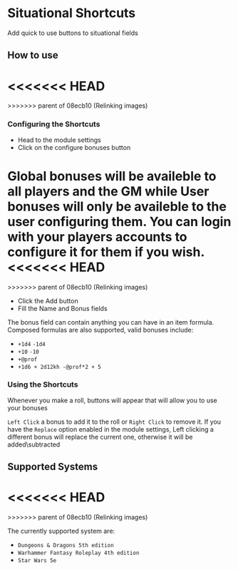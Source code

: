 
# Situational Shortcuts

Add quick to use buttons to situational fields

## How to use

<<<<<<< HEAD
<ImageButBetter src="/public/images/Situational-Shortcuts/Sssettings.png" alt="Module Settings" width={2000} height={2000} className={styles.wikiimage}/>
=======
<ImageButBetter src="/images/Situational-Shortcuts/Sssettings.png" alt="Module Settings" width={2000} height={2000} className={styles.wikiimage}/>
>>>>>>> parent of 08ecb10 (Relinking images)

### Configuring the Shortcuts

- Head to the module settings
- Click on the configure bonuses button

Global bonuses will be availeble to all players and the GM while User
bonuses will only be availeble to the user configuring them. You can
login with your players accounts to configure it for them if you wish.
<<<<<<< HEAD
<ImageButBetter src="/public/images/Situational-Shortcuts/Ssconfigbon.png" alt="Configure Bonuses window" width={2000} height={2000} className={styles.wikiimage}/>
=======
<ImageButBetter src="/images/Situational-Shortcuts/Ssconfigbon.png" alt="Configure Bonuses window" width={2000} height={2000} className={styles.wikiimage}/>
>>>>>>> parent of 08ecb10 (Relinking images)

- Click the Add button
- Fill the Name and Bonus fields

The bonus field can contain anything you can have in an item formula.
Composed formulas are also supported, valid bonuses include:

- `+1d4` `-1d4`
- `+10` `-10`
- `+@prof`
- `+1d6 + 2d12kh -@prof*2 + 5`

### Using the Shortcuts

Whenever you make a roll,
buttons will appear that will allow you to use your bonuses

`Left Click` a bonus to add it to the roll or `Right Click` to remove
it. If you have the `Replace` option enabled in the module settings,
Left clicking a different bonus will replace the current one, otherwise
it will be added\\subtracted

## Supported Systems

<<<<<<< HEAD
<ImageButBetter src="/public/images/Situational-Shortcuts/Ssroll.png" alt="Roll Prompt" width={2000} height={2000} className={styles.wikiimage}/>
=======
<ImageButBetter src="/images/Situational-Shortcuts/Ssroll.png" alt="Roll Prompt" width={2000} height={2000} className={styles.wikiimage}/>
>>>>>>> parent of 08ecb10 (Relinking images)

The currently supported system are:

- `Dungeons & Dragons 5th edition`
- `Warhammer Fantasy Roleplay 4th edition`
- `Star Wars 5e`
